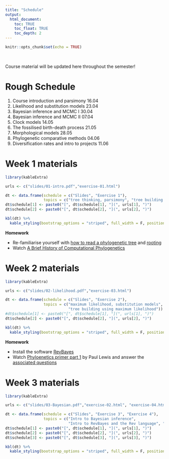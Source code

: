 ```yaml
---
title: "Schedule"
output:
  html_document:
    toc: TRUE
    toc_float: TRUE
    toc_depth: 2
---
```


```r
knitr::opts_chunk$set(echo = TRUE)
```

\

Course material will be updated here throughout the semester!

# Rough Schedule

1. Course introduction and parsimony 16.04
2. Likelihood and substitution models 23.04
3. Bayesian inference and MCMC I 30.04
4. Bayesian inference and MCMC II 07.04
5. Clock models 14.05
6. The fossilised birth-death process 21.05
7. Morphological models 28.05
8. Phylogenetic comparative methods 04.06
9. Diversification rates and intro to projects 11.06

# Week 1 materials

```r
library(kableExtra)

urls <- c("slides/01-intro.pdf","exercise-01.html")

dt <- data.frame(schedule = c("Slides", "Exercise 1"),
                 topics = c("tree thinking, parsimony", "tree building using parsimony"))
dt$schedule[1] <- paste0("[", dt$schedule[1], "](", urls[1], ")")
dt$schedule[2] <- paste0("[", dt$schedule[2], "](", urls[2], ")")

kbl(dt) %>%
  kable_styling(bootstrap_options = "striped", full_width = F, position = "left")

```

**Homework**

* Re-familiarise yourself with [how to read a phylogenetic tree](https://artic.network/how-to-read-a-tree.html) and [rooting](https://slides.filogeneti.ca/include/rooting.html)
* Watch [A Brief History of Computational Phylogenetics](https://www.youtube.com/watch?v=PcD15i7yzJ8)


# Week 2 materials

```r
library(kableExtra)

urls <- c("slides/02-likelihood.pdf","exercise-03.html")

dt <- data.frame(schedule = c("Slides", "Exercise 2"),
                 topics = c("maximum likelihood, substitution models", 
                            "tree building using maximum likelihood"))
#dt$schedule[1] <- paste0("[", dt$schedule[1], "](", urls[1], ")")
dt$schedule[2] <- paste0("[", dt$schedule[2], "](", urls[2], ")")

kbl(dt) %>%
  kable_styling(bootstrap_options = "striped", full_width = F, position = "left")

```

**Homework**

* Install the software [RevBayes](https://revbayes.github.io/download)
* Watch [Phyloenetics primer part 1](https://www.youtube.com/watch?v=1r4z0YJq580) by Paul Lewis and answer the [associated questions](questions-01.html)

# Week 3 materials

```r
library(kableExtra)

urls <- c("slides/03-Bayesian.pdf","exercise-02.html", "exercise-04.html")

dt <- data.frame(schedule = c("Slides", "Exercise 3", "Exercise 4"),
                 topics = c("Intro to Bayesian inference", 
                            "Intro to RevBayes and the Rev language", "Bayesian tree inference"))
dt$schedule[1] <- paste0("[", dt$schedule[1], "](", urls[1], ")")
dt$schedule[2] <- paste0("[", dt$schedule[2], "](", urls[2], ")")
dt$schedule[3] <- paste0("[", dt$schedule[3], "](", urls[3], ")")

kbl(dt) %>%
  kable_styling(bootstrap_options = "striped", full_width = F, position = "left")

```

\
\

